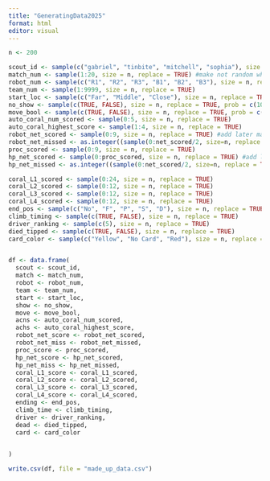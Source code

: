 ```yaml
---
title: "GeneratingData2025"
format: html
editor: visual
---
```


```r
n <- 200

scout_id <- sample(c("gabriel", "tinbite", "mitchell", "sophia"), size = n, replace = TRUE)
match_num <- sample(1:20, size = n, replace = TRUE) #make not random when gabriel comes back
robot_num <- sample(c("R1", "R2", "R3", "B1", "B2", "B3"), size = n, replace = TRUE)
team_num <- sample(1:9999, size = n, replace = TRUE)
start_loc <- sample(c("Far", "Middle", "Close"), size = n, replace = TRUE)
no_show <- sample(c(TRUE, FALSE), size = n, replace = TRUE, prob = c(10, 90))
move_bool <- sample(c(TRUE, FALSE), size = n, replace = TRUE, prob = c(90, 10))
auto_coral_num_scored <- sample(0:5, size = n, replace = TRUE)
auto_coral_highest_score <- sample(1:4, size = n, replace = TRUE)
robot_net_scored <- sample(0:9, size = n, replace = TRUE) #add later maybe
robot_net_missed <- as.integer((sample(0:net_scored/2, size=n, replace = TRUE)))
proc_scored <- sample(0:9, size = n, replace = TRUE)
hp_net_scored <- sample(0:proc_scored, size = n, replace = TRUE) #add later maybe
hp_net_missed <- as.integer((sample(0:net_scored/2, size=n, replace = TRUE)))

coral_L1_scored <- sample(0:24, size = n, replace = TRUE)
coral_L2_scored <- sample(0:12, size = n, replace = TRUE)
coral_L3_scored <- sample(0:12, size = n, replace = TRUE)
coral_L4_scored <- sample(0:12, size = n, replace = TRUE)
end_pos <- sample(c("No", "F", "P", "S", "D"), size = n, replace = TRUE)
climb_timing <- sample(c(TRUE, FALSE), size = n, replace = TRUE)
driver_ranking <- sample(c(5), size = n, replace = TRUE)
died_tipped <- sample(c(TRUE, FALSE), size = n, replace = TRUE)
card_color <- sample(c("Yellow", "No Card", "Red"), size = n, replace = TRUE, prob = c(10, 85, 5))


df <- data.frame(
  scout <- scout_id, 
  match <- match_num,
  robot <- robot_num,
  team <- team_num,
  start <- start_loc,
  show <- no_show,
  move <- move_bool,
  acns <- auto_coral_num_scored,
  achs <- auto_coral_highest_score,
  robot_net_score <- robot_net_scored,
  robot_net_miss <- robot_net_missed,
  proc_score <- proc_scored,
  hp_net_score <- hp_net_scored,
  hp_net_miss <- hp_net_missed,
  coral_L1_score <- coral_L1_scored,
  coral_L2_score <- coral_L2_scored,
  coral_L3_score <- coral_L3_scored,
  coral_L4_score <- coral_L4_scored,
  ending <- end_pos,
  climb_time <- climb_timing,
  driver <- driver_ranking,
  dead <- died_tipped,
  card <- card_color

  
)

write.csv(df, file = "made_up_data.csv")

```
